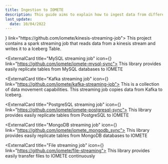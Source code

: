 ```yaml
---
title: Ingestion to IOMETE
description: This guide aims to explain how to ingest data from different sources to IOMETE
last_update:
  date: 10/04/2022
---
```




<GridBox>
<ExternalCard title="Kinesis streaming job" icon={<GithubLogo size={24} weight="bold" />} link="https://github.com/iomete/kinesis-streaming-job">
  This project contains a spark streaming job that reads data from a kinesis stream and writes it to a Iceberg Table.
</ExternalCard>

<ExternalCard title="MySQL streaming job" icon={<GithubLogo size={24} weight="bold" />} link="https://github.com/iomete/iomete-mysql-sync">
  This library provides easily replicate tables from MySQL databases to IOMETE
</ExternalCard>

<ExternalCard title="Kafka streaming job" icon={<GithubLogo size={24} weight="bold" />} link="https://github.com/iomete/kafka-streaming-job">
This is a collection of data movement capabilities. This streaming job copies data from Kafka to Iceberg.
</ExternalCard>

<ExternalCard title="PostgreSQL streaming job" icon={<GithubLogo size={24} weight="bold" />} link="https://github.com/iomete/iomete-postgresql-sync">
This library provides easily replicate tables from PostgreSQL to IOMETE
</ExternalCard>

<ExternalCard title="MongoDB streaming job" icon={<GithubLogo size={24} weight="bold" />} link="https://github.com/iomete/iomete_mongodb_sync">
This library provides easily replicate tables from MongoDB databases to IOMETE
</ExternalCard>

<ExternalCard title="File streaming job" icon={<GithubLogo size={24} weight="bold" />} link="https://github.com/iomete/file-streaming">
This library provides easily transfer files to IOMETE continuously
</ExternalCard>
</GridBox>